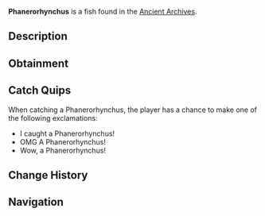 {{FishInfobox
|image          = Phanerorhynchus.png
|rarity         = Rare
|sea            = First Sea
|location       = [[Ancient Archives]]
|sublocation    = 
|sources        = Fishing Rod
|radar_location = 
|xp             = 90
|weather        = 
|time           = Night
|season         = 
|bait           = Deep Coral
|base_weight    = 140
|base_value     = 450
|weight_range   = 80
|base_chance    = 3
|base_resil     = 40
}}
'''Phanerorhynchus''' is a {{Rarity|Rare}} fish found in the [[Ancient Archives]].

== Description ==
{{Description|Phanerorhynchus is an extinct, predatory fish from the Late Devonian period. Known for its elongated body and sharp, backward-curving teeth, it was a formidable predator in ancient aquatic ecosystems.|Bestiary Entry}}

== Obtainment ==
{{Description|Found in the dark waters of the Archives...|Bestiary Hint}}
{{Fish Availability|
Ancient Archives
|top_rods      = 
Leviathan's Fang Rod\82298.4\122349.25;
Trident Rod\80247.44\120014.56;
Free Spirit Rod\73400.92\109775.21;
No-Life Rod\60295.51\89499.22;
Azure Of Lagoon\58648.08\88286.57;
Resourceful Rod\46504.55\68863.61;
Destiny Rod\52584.13\77796.47;
Heaven's Rod\52586.48\77979.45;
Ethereal Prism Rod\58163.69\85203.4;
Seraphic Rod\58028\85238.38;
Rod Of The Forgotten Fang\55606.77\82304.89;
Challenger's Rod\55240.34\82037.28;
Rod Of The Exalted One\51555.33\76907.82;
Zeus Rod\50860.79\75695.05;
Rod Of The Depths\50480.49\74820.71;
Verdant Shear Rod\50428.17\75181.09;
Blazebringer Rod\48505.07\72189.08;
Depthseeker Rod\47310.8\71554.06;
Volcanic Rod\46170.75\69662.33;
Avalanche Rod\45505.93\68832.79;
Steady Rod\15962.55\25437.31
|recommended   = Trident Rod
}}

== Catch Quips ==
When catching a Phanerorhynchus, the player has a chance to make one of the following exclamations:
* I caught a Phanerorhynchus!
* OMG A Phanerorhynchus!
* Wow, a Phanerorhynchus!

== Change History ==
{{Change History|{{subst:Current Version}}}}

== Navigation ==
{{Fish Navbox|Ancient Archives}}